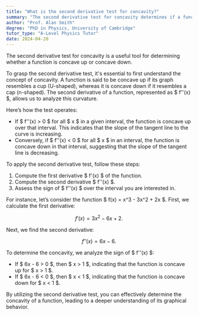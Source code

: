 ```yaml
---
title: "What is the second derivative test for concavity?"
summary: "The second derivative test for concavity determines if a function is concave up or concave down."
author: "Prof. Alan Smith"
degree: "PhD in Physics, University of Cambridge"
tutor_type: "A-Level Physics Tutor"
date: 2024-04-20
---
```


The second derivative test for concavity is a useful tool for determining whether a function is concave up or concave down.

To grasp the second derivative test, it's essential to first understand the concept of concavity. A function is said to be concave up if its graph resembles a cup (U-shaped), whereas it is concave down if it resembles a cap (n-shaped). The second derivative of a function, represented as $ f''(x) $, allows us to analyze this curvature.

Here’s how the test operates: 
- If $ f''(x) > 0 $ for all $ x $ in a given interval, the function is concave up over that interval. This indicates that the slope of the tangent line to the curve is increasing.
- Conversely, if $ f''(x) < 0 $ for all $ x $ in an interval, the function is concave down in that interval, suggesting that the slope of the tangent line is decreasing.

To apply the second derivative test, follow these steps:
1. Compute the first derivative $ f'(x) $ of the function.
2. Compute the second derivative $ f''(x) $.
3. Assess the sign of $ f''(x) $ over the interval you are interested in.

For instance, let’s consider the function $ f(x) = x^3 - 3x^2 + 2x $. First, we calculate the first derivative:

$$
f'(x) = 3x^2 - 6x + 2.
$$

Next, we find the second derivative:

$$
f''(x) = 6x - 6.
$$

To determine the concavity, we analyze the sign of $ f''(x) $:
- If $ 6x - 6 > 0 $, then $ x > 1 $, indicating that the function is concave up for $ x > 1 $.
- If $ 6x - 6 < 0 $, then $ x < 1 $, indicating that the function is concave down for $ x < 1 $.

By utilizing the second derivative test, you can effectively determine the concavity of a function, leading to a deeper understanding of its graphical behavior.
    